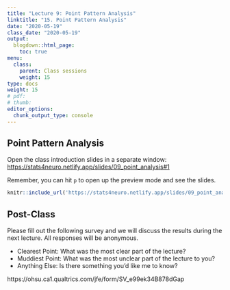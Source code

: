 ```yaml
---
title: "Lecture 9: Point Pattern Analysis"
linktitle: "15. Point Pattern Analysis"
date: "2020-05-19"
class_date: "2020-05-19"
output:
  blogdown::html_page:
    toc: true
menu:
  class:
    parent: Class sessions
    weight: 15
type: docs
weight: 15
# pdf: 
# thumb: 
editor_options: 
  chunk_output_type: console
---
```


## Point Pattern Analysis

Open the class introduction slides in a separate window: <a href="https://stats4neuro.netlify.app/slides/09_point_analysis#1" target="_blank">https://stats4neuro.netlify.app/slides/09_point_analysis#1</a>

Remember, you can hit `p` to open up the preview mode and see the slides.

```r
knitr::include_url('https://stats4neuro.netlify.app/slides/09_point_analysis#1')
```


## Post-Class

Please fill out the following survey and we will discuss the results during the next lecture. All responses will be anonymous.

- Clearest Point: What was the most clear part of the lecture?
- Muddiest Point: What was the most unclear part of the lecture to you?
- Anything Else: Is there something you'd like me to know?

https://ohsu.ca1.qualtrics.com/jfe/form/SV_e99ek34B878dGap

